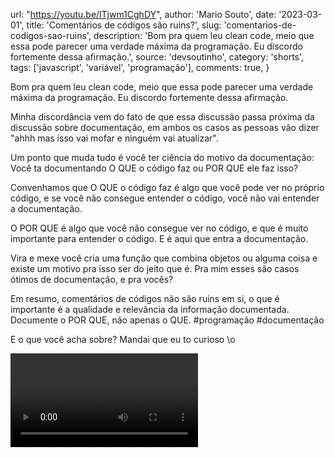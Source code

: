 
  url: "https://youtu.be/lTjwm1CghDY",
  author: 'Mario Souto',
  date: '2023-03-01',
  title: 'Comentários de códigos são ruins?',
  slug: 'comentarios-de-codigos-sao-ruins',
  description: 'Bom pra quem leu clean code, meio que essa pode parecer uma verdade máxima da programação. Eu discordo fortemente dessa afirmação.',
  source: 'devsoutinho',
  category: 'shorts',
  tags: ['javascript', 'variável', 'programação'],
  comments: true,
}



Bom pra quem leu clean code, meio que essa pode parecer uma verdade máxima da programação. Eu discordo fortemente dessa afirmação.

Minha discordância vem do fato de que essa discussão passa próxima da discussão sobre documentação, em ambos os casos as pessoas vão dizer "ahhh mas isso vai mofar e ninguém vai atualizar".

Um ponto que muda tudo é você ter ciência do motivo da documentação: Você ta documentando O QUE o código faz ou POR QUE ele faz isso?

Convenhamos que O QUE o código faz é algo que você pode ver no próprio código, e se você não consegue entender o código, você não vai entender a documentação.

O POR QUE é algo que você não consegue ver no código, e que é muito importante para entender o código. E é aqui que entra a documentação.

Vira e mexe você cria uma função que combina objetos ou alguma coisa e existe um motivo pra isso ser do jeito que é. Pra mim esses são casos ótimos de documentação, e pra vocês?

Em resumo, comentários de códigos não são ruins em si, o que é importante é a qualidade e relevância da informação documentada. Documente o POR QUE, não apenas o QUE. #programação #documentação

E o que você acha sobre? Mandai que eu to curioso \o

<Video videoId="lTjwm1CghDY" youtube />